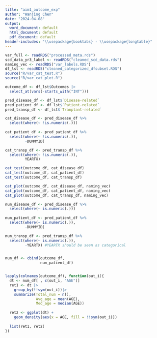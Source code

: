 ```yaml
---
title: "aim1_outcome_exp"
author: "Wanjing Chen"
date: "2024-04-08"
output:
  word_document: default
  html_document: default
  pdf_document: default
header-includes: "\\usepackage{booktabs} - \\usepackage{longtable}"
---
```



```r
var_full <- readRDS("processed_meta.rds")
scd_data_yr3_label <- readRDS("cleaned_scd_data.rds")
naming_vec <- readRDS("var_labels.RDS")
df_lst <- readRDS("cleaned_categorized_dfsubset.RDS")
source("R/var_cat_test.R")
source("R/var_cat_plot.R")
```

```r
outcome_df <- df_lst$Outcomes |>
  select_at(vars(-starts_with("INT")))

pred_disease_df <- df_lst$`Disease-related`
pred_patient_df <- df_lst$`Patient-related`
pred_transp_df <- df_lst$`Tranplant-related`
```


```r
cat_disease_df <- pred_disease_df %>%
  select(where(~ !is.numeric(.)))
  
cat_patient_df <- pred_patient_df %>%
  select(where(~ !is.numeric(.)), 
         -DUMMYID)

cat_transp_df <- pred_transp_df %>%
  select(where(~ !is.numeric(.)),
         YEARTX)

```



```r
cat_test(outcome_df, cat_disease_df)
cat_test(outcome_df, cat_patient_df)
cat_test(outcome_df, cat_transp_df)
```


```r
cat_plot(outcome_df, cat_disease_df, naming_vec)
cat_plot(outcome_df, cat_patient_df, naming_vec)
cat_plot(outcome_df, cat_transp_df, naming_vec)

```




```r
num_disease_df <- pred_disease_df %>%
  select(where(~ is.numeric(.)))
  
num_patient_df <- pred_patient_df %>%
  select(where(~ is.numeric(.)), 
         -DUMMYID)

num_transp_df <- pred_transp_df %>%
  select(where(~ is.numeric(.)), 
         -YEARTX) #YEARTX should be seen as categorical


num_df <- cbind(outcome_df, 
                num_patient_df)


lapply(colnames(outcome_df), function(out_i){
  dt <- num_df[ , c(out_i, "AGE")]
  ret1 <- dt |>
    group_by(!!sym(out_i))|>
    summarize(Total_num = n(),
              Avg_age = mean(AGE), 
              Med_age = median(AGE))
  
  ret2 <- ggplot(dt) + 
    geom_density(aes(x = AGE, fill = !!sym(out_i))) 
  
  list(ret1, ret2)
})

```